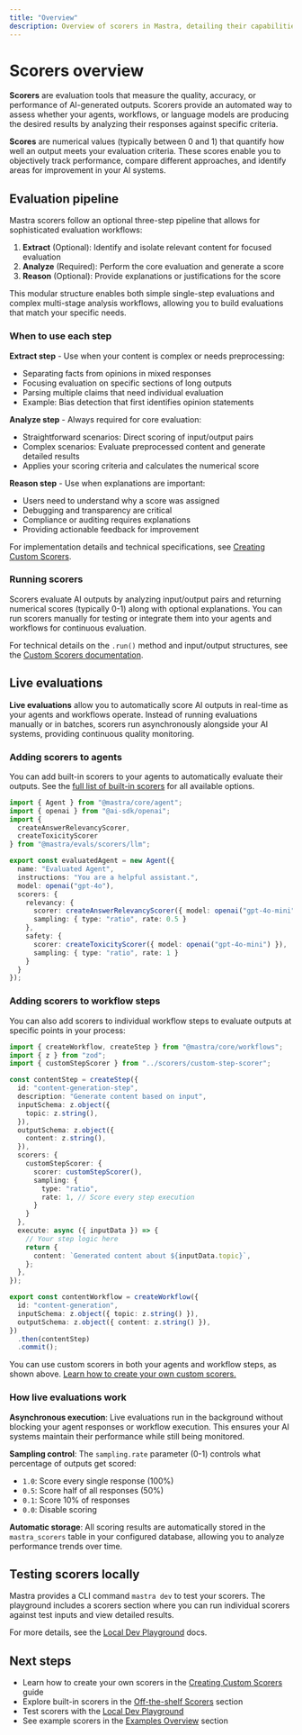 ```yaml
---
title: "Overview"
description: Overview of scorers in Mastra, detailing their capabilities for evaluating AI outputs and measuring performance.
---
```


# Scorers overview

**Scorers** are evaluation tools that measure the quality, accuracy, or performance of AI-generated outputs. Scorers provide an automated way to assess whether your agents, workflows, or language models are producing the desired results by analyzing their responses against specific criteria.

**Scores** are numerical values (typically between 0 and 1) that quantify how well an output meets your evaluation criteria. These scores enable you to objectively track performance, compare different approaches, and identify areas for improvement in your AI systems.

## Evaluation pipeline

Mastra scorers follow an optional three-step pipeline that allows for sophisticated evaluation workflows:

1. **Extract** (Optional): Identify and isolate relevant content for focused evaluation
2. **Analyze** (Required): Perform the core evaluation and generate a score
3. **Reason** (Optional): Provide explanations or justifications for the score

This modular structure enables both simple single-step evaluations and complex multi-stage analysis workflows, allowing you to build evaluations that match your specific needs.

### When to use each step

**Extract step** - Use when your content is complex or needs preprocessing:
- Separating facts from opinions in mixed responses
- Focusing evaluation on specific sections of long outputs
- Parsing multiple claims that need individual evaluation
- Example: Bias detection that first identifies opinion statements

**Analyze step** - Always required for core evaluation:
- Straightforward scenarios: Direct scoring of input/output pairs
- Complex scenarios: Evaluate preprocessed content and generate detailed results
- Applies your scoring criteria and calculates the numerical score

**Reason step** - Use when explanations are important:
- Users need to understand why a score was assigned
- Debugging and transparency are critical
- Compliance or auditing requires explanations
- Providing actionable feedback for improvement

For implementation details and technical specifications, see [Creating Custom Scorers](/docs/scorers/custom-scorers).

### Running scorers

Scorers evaluate AI outputs by analyzing input/output pairs and returning numerical scores (typically 0-1) along with optional explanations. You can run scorers manually for testing or integrate them into your agents and workflows for continuous evaluation.

For technical details on the `.run()` method and input/output structures, see the [Custom Scorers documentation](/docs/scorers/custom-scorers).

## Live evaluations

**Live evaluations** allow you to automatically score AI outputs in real-time as your agents and workflows operate. Instead of running evaluations manually or in batches, scorers run asynchronously alongside your AI systems, providing continuous quality monitoring.

### Adding scorers to agents

You can add built-in scorers to your agents to automatically evaluate their outputs. See the [full list of built-in scorers](/docs/scorers/off-the-shelf-scorers) for all available options.

```typescript filename="src/mastra/agents/evaluated-agent.ts" showLineNumbers copy
import { Agent } from "@mastra/core/agent";
import { openai } from "@ai-sdk/openai";
import { 
  createAnswerRelevancyScorer,
  createToxicityScorer 
} from "@mastra/evals/scorers/llm";

export const evaluatedAgent = new Agent({
  name: "Evaluated Agent",
  instructions: "You are a helpful assistant.",
  model: openai("gpt-4o"),
  scorers: {
    relevancy: {
      scorer: createAnswerRelevancyScorer({ model: openai("gpt-4o-mini") }),
      sampling: { type: "ratio", rate: 0.5 }
    },
    safety: {
      scorer: createToxicityScorer({ model: openai("gpt-4o-mini") }),
      sampling: { type: "ratio", rate: 1 }
    }
  }
});
```

### Adding scorers to workflow steps

You can also add scorers to individual workflow steps to evaluate outputs at specific points in your process:

```typescript filename="src/mastra/workflows/content-generation.ts" showLineNumbers copy
import { createWorkflow, createStep } from "@mastra/core/workflows";
import { z } from "zod";
import { customStepScorer } from "../scorers/custom-step-scorer";

const contentStep = createStep({
  id: "content-generation-step",
  description: "Generate content based on input",
  inputSchema: z.object({
    topic: z.string(),
  }),
  outputSchema: z.object({
    content: z.string(),
  }),
  scorers: {
    customStepScorer: {
      scorer: customStepScorer(),
      sampling: {
        type: "ratio",
        rate: 1, // Score every step execution
      }
    }
  },
  execute: async ({ inputData }) => {
    // Your step logic here
    return {
      content: `Generated content about ${inputData.topic}`,
    };
  },
});

export const contentWorkflow = createWorkflow({
  id: "content-generation",
  inputSchema: z.object({ topic: z.string() }),
  outputSchema: z.object({ content: z.string() }),
})
  .then(contentStep)
  .commit();
```

You can use custom scorers in both your agents and workflow steps, as shown above. [Learn how to create your own custom scorers.](/docs/scorers/custom-scorers)

### How live evaluations work

**Asynchronous execution**: Live evaluations run in the background without blocking your agent responses or workflow execution. This ensures your AI systems maintain their performance while still being monitored.

**Sampling control**: The `sampling.rate` parameter (0-1) controls what percentage of outputs get scored:
- `1.0`: Score every single response (100%)
- `0.5`: Score half of all responses (50%) 
- `0.1`: Score 10% of responses
- `0.0`: Disable scoring

**Automatic storage**: All scoring results are automatically stored in the `mastra_scorers` table in your configured database, allowing you to analyze performance trends over time.

## Testing scorers locally

Mastra provides a CLI command `mastra dev` to test your scorers. The playground includes a scorers section where you can run individual scorers against test inputs and view detailed results.

For more details, see the [Local Dev Playground](/docs/server-db/local-dev-playground) docs.

## Next steps

- Learn how to create your own scorers in the [Creating Custom Scorers](/docs/scorers/custom-scorers) guide
- Explore built-in scorers in the [Off-the-shelf Scorers](/docs/scorers/off-the-shelf-scorers) section
- Test scorers with the [Local Dev Playground](/docs/server-db/local-dev-playground)
- See example scorers in the [Examples Overview](/examples) section